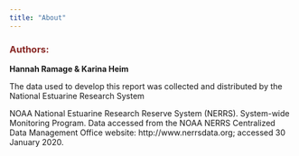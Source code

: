 ```yaml
---
title: "About"
---
```



<h3><span style="color:#882724">Authors:<span></h3>
**Hannah Ramage & Karina Heim  **
  
  
The data used to develop this report was collected and distributed by the National Estuarine Research System

NOAA National Estuarine Research Reserve System (NERRS). System-wide Monitoring Program. Data accessed from the NOAA NERRS Centralized Data Management Office website: http://www.nerrsdata.org; accessed 30 January 2020.